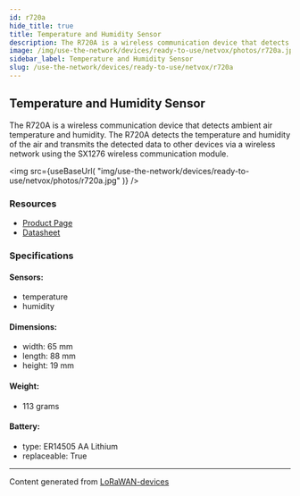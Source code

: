 ```yaml
---
id: r720a
hide_title: true
title: Temperature and Humidity Sensor
description: The R720A is a wireless communication device that detects ambient air temperature and humidity. The R720A detects the temperature and humidity of the air and transmits the detected data to other devices via a wireless network using the SX1276 wireless communication module.
image: /img/use-the-network/devices/ready-to-use/netvox/photos/r720a.jpg
sidebar_label: Temperature and Humidity Sensor
slug: /use-the-network/devices/ready-to-use/netvox/r720a
---
```



## Temperature and Humidity Sensor

The R720A is a wireless communication device that detects ambient air temperature and humidity. The R720A detects the temperature and humidity of the air and transmits the detected data to other devices via a wireless network using the SX1276 wireless communication module.

<img
src={useBaseUrl(
"img/use-the-network/devices/ready-to-use/netvox/photos/r720a.jpg"
)}
/>

### Resources

- [Product Page](http://www.netvox.com.tw/product.asp?pro=R720A)
- [Datasheet](http://www.netvox.com.tw/um/R720A/R720Adatasheet.pdf)

### Specifications

#### Sensors:
- temperature
- humidity
#### Dimensions:
- width: 65 mm
- length: 88 mm
- height: 19 mm
#### Weight: 
- 113 grams
#### Battery: 
- type: ER14505 AA Lithium
- replaceable: True



---
Content generated from [LoRaWAN-devices](https://github.com/TheThingsNetwork/lorawan-devices)